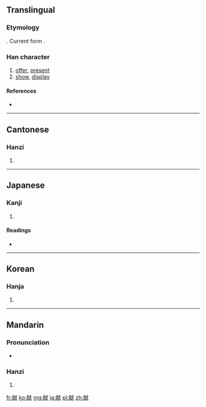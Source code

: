 {{also|獻}}
==Translingual==
===Etymology===
{{Han simp|獻|f=鬳|t=南}}. Current form {{Han compound|南|犬}}.

===Han character===
{{Han char|rn=94|rad=犬|as=09|sn=12|four=|canj=十月戈大 (JBIK)}}

# [[offer]], [[present]]
# [[show]], [[display]]

====References====
* {{Han ref|kx=0715.040|dkj=20539|dj=1127.050|hdz=21355.020|uh=732E|ud=29486}}

----

==Cantonese==

===Hanzi===
{{yue-hanzi|jyut=[[hin3]]|y=hin3|tra=獻}}

# {{defn|lang=yue|sort=犬09}}

----

==Japanese==

===Kanji===
{{ja-kanji|grade=c|rs=犬09}}

# {{defn|lang=ja|sort=犬09}}

====Readings====
* {{ja-readings|on=[[けん]] (ken), [[こん]] (kon)|kun=[[たてまつる]] (tatematsuru)|nanori=}}

----

==Korean==

===Hanja===
{{ko-hanja|hangeul=[[헌]], [[사]]|eumhun=|rv=heon, sa|mr=hŏn, sa|y=hen, sa}}

# {{defn|lang=ko|sort=犬09}}

----

==Mandarin==

===Pronunciation===
* {{audio|Zh-xiàn.ogg|Audio}}

===Hanzi===
{{cmn-hanzi|tra=獻|pin=[[xiàn]] ([[xian4]])|wg=hsien<sup>4</sup>}}

# {{defn|lang=cmn|sort=犬09}}

[[fr:献]]
[[ko:献]]
[[mg:献]]
[[ja:献]]
[[pl:献]]
[[zh:献]]